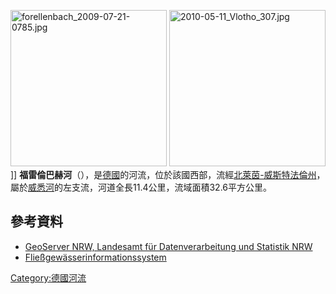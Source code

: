 {{No footnotes|time=2020-07-20T00:18:52+00:00}}
{{Coord|52|10|17.67|N|8|51|56.48|E|display=title}}
[[Image:forellenbach_2009-07-21-0785.jpg|250px]]
[[File:2010-05-11_Vlotho_307.jpg|250px]]]]
'''福雷倫巴赫河'''（{{lang-de|Forellenbach}}），是[[德國|德國]]的河流，位於該國西部，流經[[北萊茵-威斯特法倫州|北萊茵-威斯特法倫州]]，屬於[[威悉河|威悉河]]的左支流，河道全長11.4公里，流域面積32.6平方公里。

==參考資料==
* [http://www.geoserver.nrw.de/ GeoServer NRW, Landesamt für Datenverarbeitung und Statistik NRW] {{Wayback|url=http://www.geoserver.nrw.de/ |date=20161204115214 }}
* [https://web.archive.org/web/20120808152043/http://fisdt.de/wrrl/page/begruessung.html Fließgewässerinformationssystem]

{{Germany-geo-stub}}
[[Category:德國河流|Category:德國河流]]
